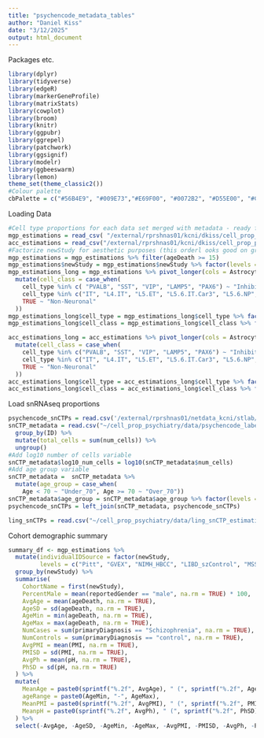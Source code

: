 ```yaml
---
title: "psychencode_metadata_tables"
author: "Daniel Kiss"
date: "3/12/2025"
output: html_document
---
```

Packages etc.
```r
library(dplyr)
library(tidyverse)
library(edgeR)
library(markerGeneProfile) 
library(matrixStats)
library(cowplot) 
library(broom)
library(knitr)
library(ggpubr)
library(ggrepel)
library(patchwork)
library(ggsignif)
library(modelr)
library(ggbeeswarm)
library(lemon)
theme_set(theme_classic2())
#Colour palette
cbPalette = c("#56B4E9", "#009E73","#E69F00", "#0072B2", "#D55E00", "#CC79A7","#000000","#F0E442")
```

Loading Data
```r
#Cell type proportions for each data set merged with metadata - ready for modelling 
mgp_estimations = read_csv( "/external/rprshnas01/kcni/dkiss/cell_prop_psychiatry/data/psychencode_mgp_estimations.csv") 
acc_estimations = read_csv("/external/rprshnas01/kcni/dkiss/cell_prop_psychiatry/data/cmc_acc_mgp_estimations.csv") %>% filter(primaryDiagnosis %in% c("control", "Schizophrenia"))
#Factorize newStudy for aesthetic purposes (this orderl ooks good on graphs)
mgp_estimations = mgp_estimations %>% filter(ageDeath >= 15)
mgp_estimations$newStudy = mgp_estimations$newStudy %>% factor(levels = c("Pitt", "GVEX", "NIMH_HBCC", "LIBD_szControl", "MSSM", "Penn"))
mgp_estimations_long = mgp_estimations %>% pivot_longer(cols = Astrocyte:VLMC, names_to = 'cell_type', values_to = 'rel_prop') %>%
  mutate(cell_class = case_when(
    cell_type %in% c( "PVALB", "SST", "VIP", "LAMP5", "PAX6") ~ "Inhibitory",
    cell_type %in% c("IT", "L4.IT", "L5.ET", "L5.6.IT.Car3", "L5.6.NP", "L6.CT", "L6b") ~ "Excitatory",
    TRUE ~ "Non-Neuronal"
  ))
mgp_estimations_long$cell_type = mgp_estimations_long$cell_type %>% factor(levels = c("PVALB", "SST", "VIP", "LAMP5", "PAX6", "IT", "L4.IT", "L5.ET", "L5.6.IT.Car3", "L5.6.NP", "L6.CT", "L6b", "Astrocyte", "Endothelial", "Microglia", "Oligodendrocyte", "OPC", "Pericyte", "VLMC"))
mgp_estimations_long$cell_class = mgp_estimations_long$cell_class %>% factor(levels = c("Inhibitory", "Excitatory", "Non-Neuronal"))

acc_estimations_long = acc_estimations %>% pivot_longer(cols = Astrocyte:VLMC, names_to = 'cell_type', values_to = 'rel_prop') %>%
  mutate(cell_class = case_when(
    cell_type %in% c("PVALB", "SST", "VIP", "LAMP5", "PAX6") ~ "Inhibitory",
    cell_type %in% c("IT", "L4.IT", "L5.ET", "L5.6.IT.Car3", "L5.6.NP", "L6.CT", "L6b") ~ "Excitatory",
    TRUE ~ "Non-Neuronal"
  ))
acc_estimations_long$cell_type = acc_estimations_long$cell_type %>% factor(levels = c("PVALB", "SST", "VIP", "LAMP5", "PAX6", "IT", "L4.IT", "L5.ET", "L5.6.IT.Car3", "L5.6.NP", "L6.CT", "L6b", "Astrocyte", "Endothelial", "Microglia", "Oligodendrocyte", "OPC", "Pericyte", "VLMC"))
acc_estimations_long$cell_class = acc_estimations_long$cell_class %>% factor(levels = c("Inhibitory", "Excitatory", "Non-Neuronal"))
```

Load snRNAseq proportions
```r
psychencode_snCTPs = read.csv('/external/rprshnas01/netdata_kcni/stlab/Xiaolin/cell_deconv_data/PsychEncode_label_transferred_snCTP.csv')
snCTP_metadata = read.csv("~/cell_prop_psychiatry/data/psychencode_label_transferred_pseudobulk_metadata.csv")[,-1] %>%
  group_by(ID) %>%
  mutate(total_cells = sum(num_cells)) %>%
  ungroup() 
#Add log10 number of cells variable
snCTP_metadata$log10_num_cells = log10(snCTP_metadata$num_cells)
#Add age group variable
snCTP_metadata =  snCTP_metadata %>%
  mutate(age_group = case_when(
    Age < 70 ~ "Under_70", Age >= 70 ~ "Over_70")) 
snCTP_metadata$age_group = snCTP_metadata$age_group %>% factor(levels = c("Under_70", "Over_70"))
psychencode_snCTPs = left_join(snCTP_metadata, psychencode_snCTPs) 
```

```r
ling_snCTPs = read.csv("~/cell_prop_psychiatry/data/ling_snCTP_estimations")
```


Cohort demographic summary
```r
summary_df <- mgp_estimations %>%
  mutate(individualIDSource = factor(newStudy, 
         levels = c("Pitt", "GVEX", "NIMH_HBCC", "LIBD_szControl", "MSSM", "Penn"))) %>%
  group_by(newStudy) %>%
  summarise(
    CohortName = first(newStudy),
    PercentMale = mean(reportedGender == "male", na.rm = TRUE) * 100,
    AvgAge = mean(ageDeath, na.rm = TRUE),
    AgeSD = sd(ageDeath, na.rm = TRUE),
    AgeMin = min(ageDeath, na.rm = TRUE),
    AgeMax = max(ageDeath, na.rm = TRUE),
    NumCases = sum(primaryDiagnosis == "Schizophrenia", na.rm = TRUE),
    NumControls = sum(primaryDiagnosis == "control", na.rm = TRUE),
    AvgPMI = mean(PMI, na.rm = TRUE),
    PMISD = sd(PMI, na.rm = TRUE),
    AvgPh = mean(pH, na.rm = TRUE),
    PhSD = sd(pH, na.rm = TRUE)
  ) %>%
  mutate(
    MeanAge = paste0(sprintf("%.2f", AvgAge), " (", sprintf("%.2f", AgeSD), ")"),
    ageRange = paste0(AgeMin, "-", AgeMax),
    MeanPMI = paste0(sprintf("%.2f", AvgPMI), " (", sprintf("%.2f", PMISD), ")"),
    MeanpH = paste0(sprintf("%.2f", AvgPh), " (", sprintf("%.2f", PhSD), ")")
  ) %>%
  select(-AvgAge, -AgeSD, -AgeMin, -AgeMax, -AvgPMI, -PMISD, -AvgPh, -PhSD)

```
